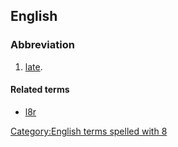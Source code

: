 ==English==

===Abbreviation===
{{rfc-header|Abbreviation}}
{{head|en|abbreviation}}

# {{lb|en|Internet slang|text messaging}} [[late]].

====Related terms====
* [[l8r]]

[[Category:English terms spelled with 8]]